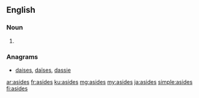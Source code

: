 ==English==

===Noun===
{{head|en|noun plural form}}

# {{plural of|aside|lang=en}}

===Anagrams===
* [[daises#English|daises]], [[daïses#English|daïses]], [[dassie#English|dassie]]

[[ar:asides]]
[[fr:asides]]
[[ku:asides]]
[[mg:asides]]
[[my:asides]]
[[ja:asides]]
[[simple:asides]]
[[fi:asides]]